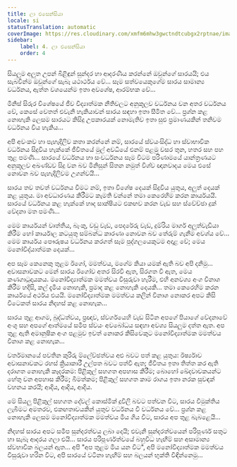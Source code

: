 ```yaml
---
title: ලා එසෙන්සියා
locale: si
statusTranslation: automatic
coverImage: https://res.cloudinary.com/xmfm6mhw3gwctndtcubgx2rptnae/image/upload/v1740468922/small_cover_tratado_de_psicologia_revolucionaria_a4c0dca4e0.webp
sidebar:
    label: 4. ලා එසෙන්සියා
    order: 4
---
```

සියලුම අලුත උපන් බිළිඳුන් සුන්දර හා ආදරණීය කරන්නේ ඔවුන්ගේ සාරයයි; එය සැබවින්ම ඔවුන්ගේ සැබෑ යථාර්ථය වේ... සෑම සත්වයෙකුගේම සාරය සාමාන්‍ය වර්ධනය, ඇත්ත වශයෙන්ම ඉතා අවශේෂ, ආරම්භක වේ...

මිනිස් සිරුර විශේෂයේ ජීව විද්‍යාත්මක නීතිවලට අනුකූලව වර්ධනය වන අතර වර්ධනය වේ, කෙසේ වෙතත් එවැනි හැකියාවන් සාරය සඳහා ඉතා සීමිත වේ... ප්‍රශ්න කළ නොහැකි ලෙසම සාරයට කිසිදු උපකාරයක් නොමැතිව ඉතා සුළු ප්‍රමාණයකින් තනිවම වර්ධනය විය හැකිය...

අපි අවංකව හා පැහැදිලිව කතා කරන්නේ නම්, සාරයේ ස්වයංසිද්ධ හා ස්වාභාවික වර්ධනය සිදුවිය හැක්කේ ජීවිතයේ මුල් අවධියේ එනම් පළමු වසර තුන, හතර සහ පහ තුළ පමණි... සාරයේ වර්ධනය හා සංවර්ධනය සෑම විටම පරිණාමයේ යාන්ත්‍රණයට අනුකූලව අඛණ්ඩව සිදු වන බව මිනිසුන් සිතන නමුත් විශ්ව ඥානවාදය මෙය එසේ නොවන බව පැහැදිලිවම උගන්වයි...

සාරය තව තවත් වර්ධනය වීමට නම්, ඉතා විශේෂ දෙයක් සිදුවිය යුතුය, අලුත් දෙයක් කළ යුතුය. මා අවධාරණය කිරීමට කැමති වන්නේ තමා කෙරෙහිම කරන කාර්යයයි. සාරයේ වර්ධනය කළ හැක්කේ හෘද සාක්ෂියට එකඟව කරන වැඩ සහ ස්වේච්ඡා දුක් වේදනා මත පමණි...

මෙම කාර්යයන් වෘත්තීය, බැංකු, වඩු වැඩ, පෙදරේරු වැඩ, දුම්රිය මාර්ග අලුත්වැඩියා කිරීම හෝ කාර්යාල කටයුතු සම්බන්ධ කාරණා නොවන බව තේරුම් ගැනීම අවශ්ය වේ... මෙම කාර්යය පෞරුෂය වර්ධනය කරගත් සෑම පුද්ගලයෙකුටම අදාළ වේ; මෙය මනෝවිද්යාත්මක දෙයක්...

අප සෑම කෙනෙකු තුළම ඊගෝ, මමත්වය, මගේම කියා යමක් ඇති බව අපි දනිමු... අවාසනාවකට මෙන් සාරය ඊගෝව අතර සිරවී ඇත, සිරගත වී ඇත, මෙය කණගාටුදායකය. මනෝවිද්‍යාත්මක මමත්වය විසුරුවා හැරීම, එහි අනවශ්‍ය අංග විනාශ කිරීම හදිසි, කල් දැමිය නොහැකි, ප්‍රමාද කළ නොහැකි දෙයකි... තමා කෙරෙහිම කරන කාර්යයේ අර්ථය එයයි. මනෝවිද්‍යාත්මක මමත්වය කලින් විනාශ නොකර අපට කිසි විටෙකත් සාරය නිදහස් කළ නොහැක...

සාරය තුළ ආගම, බුද්ධත්වය, ප්‍රඥාව, ස්වර්ගයෙහි වැඩ සිටින අපගේ පියාගේ වේදනාවේ අංශු සහ අපගේ ආත්මයේ සමීප ස්වයං අවබෝධය සඳහා අවශ්‍ය සියලුම දත්ත ඇත. අප තුළ ඇති අමානුෂික අංග පළමුව ඉවත් නොකර කිසිවෙකුට මනෝවිද්‍යාත්මක මමත්වය විනාශ කළ නොහැක...

වර්තමානයේ පවතින කුරිරු ම්ලේච්ඡත්වය අළු බවට පත් කළ යුතුය: ඊර්ෂ්‍යාව අවාසනාවකට රහස් ක්‍රියාකාරී උල්පත බවට පත්වී ඇත; ජීවිතය ඉතා තිත්ත කර ඇති දරාගත නොහැකි කෑදරකම: පිළිකුල් සහගත අපහාස කිරීම; බොහෝ ඛේදවාචකයන්ට හේතු වන අපහාස කිරීම; බීමත්කම; පිළිකුල් සහගත කාම රාගය ඉතා නරක සුවඳක් වහනය කරයි; ආදිය, ආදිය, ආදිය.

මේ සියලු පිළිකුල් සහගත දේවල් කොස්මික් දූවිලි බවට පත්වන විට, සාරය විමුක්තිය ලැබීමට අමතරව, එකඟතාවයකින් යුතුව වර්ධනය වී වර්ධනය වේ... ප්‍රශ්න කළ නොහැකි ලෙසම මනෝවිද්‍යාත්මක මමත්වය මිය ගිය විට, සාරය අප තුළ බැබළෙයි...

නිදහස් සාරය අපට සමීප සුන්දරත්වය ලබා දෙයි; එවැනි සුන්දරත්වයෙන් පරිපූර්ණ සතුට හා සැබෑ ආදරය ගලා එයි... සාරය පරිපූර්ණත්වයේ බහුවිධ හැඟීම් සහ අසාමාන්‍ය ස්වභාවික බලයන් ඇත... අපි "අප තුළම මිය යන විට", අපි මනෝවිද්‍යාත්මක මමත්වය විසුරුවා හරින විට, අපි සාරයේ වටිනා හැඟීම් සහ බලයන් භුක්ති විඳින්නෙමු...

